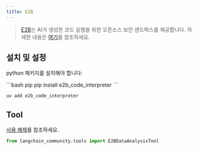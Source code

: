 ```yaml
---
title: E2B
---
```


>[E2B](https://e2b.dev/)는 AI가 생성한 코드 실행을 위한 오픈소스 보안 샌드박스를 제공합니다. 자세한 내용은 [여기](https://github.com/e2b-dev)를 참조하세요.

## 설치 및 설정

python 패키지를 설치해야 합니다:

<CodeGroup>
```bash pip
pip install e2b_code_interpreter
```

```bash uv
uv add e2b_code_interpreter
```
</CodeGroup>

## Tool

[사용 예제](/oss/integrations/tools/e2b_data_analysis)를 참조하세요.

```python
from langchain_community.tools import E2BDataAnalysisTool
```